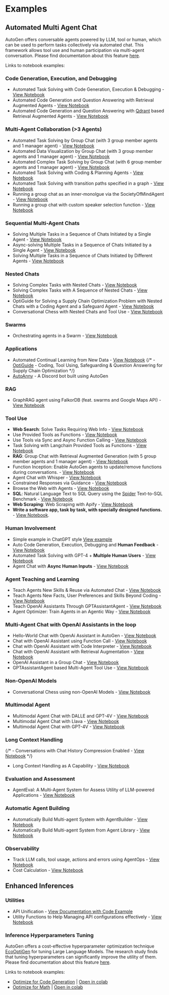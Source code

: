 # Examples

## Automated Multi Agent Chat

AutoGen offers conversable agents powered by LLM, tool or human, which can be used to perform tasks collectively via automated chat. This framework allows tool use and human participation via multi-agent conversation.
Please find documentation about this feature [here](/docs/Use-Cases/agent_chat).

Links to notebook examples:

### Code Generation, Execution, and Debugging

- Automated Task Solving with Code Generation, Execution & Debugging - [View Notebook](/docs/notebooks/agentchat_auto_feedback_from_code_execution)
- Automated Code Generation and Question Answering with Retrieval Augmented Agents - [View Notebook](/docs/notebooks/agentchat_RetrieveChat)
- Automated Code Generation and Question Answering with [Qdrant](https://qdrant.tech/) based Retrieval Augmented Agents - [View Notebook](/docs/notebooks/agentchat_RetrieveChat_qdrant)

### Multi-Agent Collaboration (>3 Agents)

- Automated Task Solving by Group Chat (with 3 group member agents and 1 manager agent) - [View Notebook](/docs/notebooks/agentchat_groupchat)
- Automated Data Visualization by Group Chat (with 3 group member agents and 1 manager agent) - [View Notebook](/docs/notebooks/agentchat_groupchat_vis)
- Automated Complex Task Solving by Group Chat (with 6 group member agents and 1 manager agent) - [View Notebook](/docs/notebooks/agentchat_groupchat_research)
- Automated Task Solving with Coding & Planning Agents - [View Notebook](/docs/notebooks/agentchat_planning)
- Automated Task Solving with transition paths specified in a graph - [View Notebook](/docs/notebooks/agentchat_groupchat_finite_state_machine)
- Running a group chat as an inner-monolgue via the SocietyOfMindAgent - [View Notebook](/docs/notebooks/agentchat_society_of_mind)
- Running a group chat with custom speaker selection function - [View Notebook](/docs/notebooks/agentchat_groupchat_customized)

### Sequential Multi-Agent Chats

- Solving Multiple Tasks in a Sequence of Chats Initiated by a Single Agent - [View Notebook](/docs/notebooks/agentchat_multi_task_chats)
- Async-solving Multiple Tasks in a Sequence of Chats Initiated by a Single Agent - [View Notebook](/docs/notebooks/agentchat_multi_task_async_chats)
- Solving Multiple Tasks in a Sequence of Chats Initiated by Different Agents - [View Notebook](/docs/notebooks/agentchats_sequential_chats)

### Nested Chats

- Solving Complex Tasks with Nested Chats - [View Notebook](/docs/notebooks/agentchat_nestedchat)
- Solving Complex Tasks with A Sequence of Nested Chats - [View Notebook](/docs/notebooks/agentchat_nested_sequential_chats)
- OptiGuide for Solving a Supply Chain Optimization Problem with Nested Chats with a Coding Agent and a Safeguard Agent - [View Notebook](/docs/notebooks/agentchat_nestedchat_optiguide)
- Conversational Chess with Nested Chats and Tool Use - [View Notebook](/docs/notebooks/agentchat_nested_chats_chess)

### Swarms
- Orchestrating agents in a Swarm - [View Notebook](/docs/notebooks/agentchat_swarm)

### Applications

- Automated Continual Learning from New Data - [View Notebook](/docs/notebooks/agentchat_stream)
{/*  - [OptiGuide](https://github.com/microsoft/optiguide) - Coding, Tool Using, Safeguarding & Question Answering for Supply Chain Optimization */}
- [AutoAnny](https://github.com/ag2ai/build-with-ag2/tree/main/samples/apps/auto-anny) - A Discord bot built using AutoGen

### RAG

- GraphRAG agent using FalkorDB (feat. swarms and Google Maps API) - [View Notebook](/docs/notebooks/agentchat_swarm_graphrag_trip_planner)

### Tool Use

- **Web Search**: Solve Tasks Requiring Web Info - [View Notebook](/docs/notebooks/agentchat_web_info)
- Use Provided Tools as Functions - [View Notebook](/docs/notebooks/agentchat_function_call_currency_calculator)
- Use Tools via Sync and Async Function Calling - [View Notebook](/docs/notebooks/agentchat_function_call_async)
- Task Solving with Langchain Provided Tools as Functions - [View Notebook](/docs/notebooks/agentchat_langchain)
- **RAG**: Group Chat with Retrieval Augmented Generation (with 5 group member agents and 1 manager agent) - [View Notebook](/docs/notebooks/agentchat_groupchat_RAG)
- Function Inception: Enable AutoGen agents to update/remove functions during conversations. - [View Notebook](/docs/notebooks/agentchat_inception_function)
- Agent Chat with Whisper - [View Notebook](/docs/notebooks/agentchat_video_transcript_translate_with_whisper)
- Constrained Responses via Guidance - [View Notebook](/docs/notebooks/agentchat_guidance)
- Browse the Web with Agents - [View Notebook](/docs/notebooks/agentchat_surfer)
- **SQL**: Natural Language Text to SQL Query using the [Spider](https://yale-lily.github.io/spider) Text-to-SQL Benchmark - [View Notebook](/docs/notebooks/agentchat_sql_spider)
- **Web Scraping**: Web Scraping with Apify - [View Notebook](/docs/notebooks/agentchat_webscraping_with_apify)
- **Write a software app, task by task, with specially designed functions.** - [View Notebook](/docs/notebooks/agentchat_function_call_code_writing).

### Human Involvement

- Simple example in ChatGPT style [View example](https://github.com/ag2ai/build-with-ag2/blob/main/samples/simple_chat.py)
- Auto Code Generation, Execution, Debugging and **Human Feedback** - [View Notebook](/docs/notebooks/agentchat_human_feedback)
- Automated Task Solving with GPT-4 + **Multiple Human Users** - [View Notebook](/docs/notebooks/agentchat_two_users)
- Agent Chat with **Async Human Inputs** - [View Notebook](/docs/notebooks/async_human_input)

### Agent Teaching and Learning

- Teach Agents New Skills & Reuse via Automated Chat - [View Notebook](/docs/notebooks/agentchat_teaching)
- Teach Agents New Facts, User Preferences and Skills Beyond Coding - [View Notebook](/docs/notebooks/agentchat_teachability)
- Teach OpenAI Assistants Through GPTAssistantAgent - [View Notebook](/docs/notebooks/agentchat_teachable_oai_assistants)
- Agent Optimizer: Train Agents in an Agentic Way - [View Notebook](/docs/notebooks/agentchat_agentoptimizer)

### Multi-Agent Chat with OpenAI Assistants in the loop

- Hello-World Chat with OpenAi Assistant in AutoGen - [View Notebook](/docs/notebooks/agentchat_oai_assistant_twoagents_basic)
- Chat with OpenAI Assistant using Function Call - [View Notebook](/docs/notebooks/agentchat_oai_assistant_function_call)
- Chat with OpenAI Assistant with Code Interpreter - [View Notebook](/docs/notebooks/agentchat_oai_code_interpreter)
- Chat with OpenAI Assistant with Retrieval Augmentation - [View Notebook](/docs/notebooks/agentchat_oai_assistant_retrieval)
- OpenAI Assistant in a Group Chat - [View Notebook](/docs/notebooks/agentchat_oai_assistant_groupchat)
- GPTAssistantAgent based Multi-Agent Tool Use - [View Notebook](/docs/notebooks/gpt_assistant_agent_function_call)

### Non-OpenAI Models
- Conversational Chess using non-OpenAI Models - [View Notebook](/docs/notebooks/agentchat_nested_chats_chess_altmodels)

### Multimodal Agent

- Multimodal Agent Chat with DALLE and GPT-4V - [View Notebook](/docs/notebooks/agentchat_dalle_and_gpt4v)
- Multimodal Agent Chat with Llava - [View Notebook](/docs/notebooks/agentchat_lmm_llava)
- Multimodal Agent Chat with GPT-4V - [View Notebook](/docs/notebooks/agentchat_lmm_gpt-4v)

### Long Context Handling

{/* - Conversations with Chat History Compression Enabled - [View Notebook](https://github.com/ag2ai/ag2/blob/main/notebook/agentchat_compression.ipynb) */}
- Long Context Handling as A Capability - [View Notebook](/docs/notebooks/agentchat_transform_messages)

### Evaluation and Assessment

- AgentEval: A Multi-Agent System for Assess Utility of LLM-powered Applications - [View Notebook](/docs/notebooks/agenteval_cq_math)

### Automatic Agent Building

- Automatically Build Multi-agent System with AgentBuilder - [View Notebook](/docs/notebooks/autobuild_basic)
- Automatically Build Multi-agent System from Agent Library - [View Notebook](/docs/notebooks/autobuild_agent_library)

### Observability
- Track LLM calls, tool usage, actions and errors using AgentOps - [View Notebook](/docs/notebooks/agentchat_agentops)
- Cost Calculation - [View Notebook](/docs/notebooks/agentchat_cost_token_tracking)

## Enhanced Inferences

### Utilities

- API Unification - [View Documentation with Code Example](https://ag2ai.github.io/ag2/docs/Use-Cases/enhanced_inference/#api-unification)
- Utility Functions to Help Managing API configurations effectively - [View Notebook](/docs/topics/llm_configuration)

### Inference Hyperparameters Tuning

AutoGen offers a cost-effective hyperparameter optimization technique [EcoOptiGen](https://arxiv.org/abs/2303.04673) for tuning Large Language Models. The research study finds that tuning hyperparameters can significantly improve the utility of them.
Please find documentation about this feature [here](/docs/Use-Cases/enhanced_inference).

Links to notebook examples:
* [Optimize for Code Generation](https://github.com/ag2ai/ag2/blob/main/notebook/oai_completion.ipynb) | [Open in colab](https://colab.research.google.com/github/ag2ai/ag2/blob/main/notebook/oai_completion.ipynb)
* [Optimize for Math](https://github.com/ag2ai/ag2/blob/main/notebook/oai_chatgpt_gpt4.ipynb) | [Open in colab](https://colab.research.google.com/github/ag2ai/ag2/blob/main/notebook/oai_chatgpt_gpt4.ipynb)

